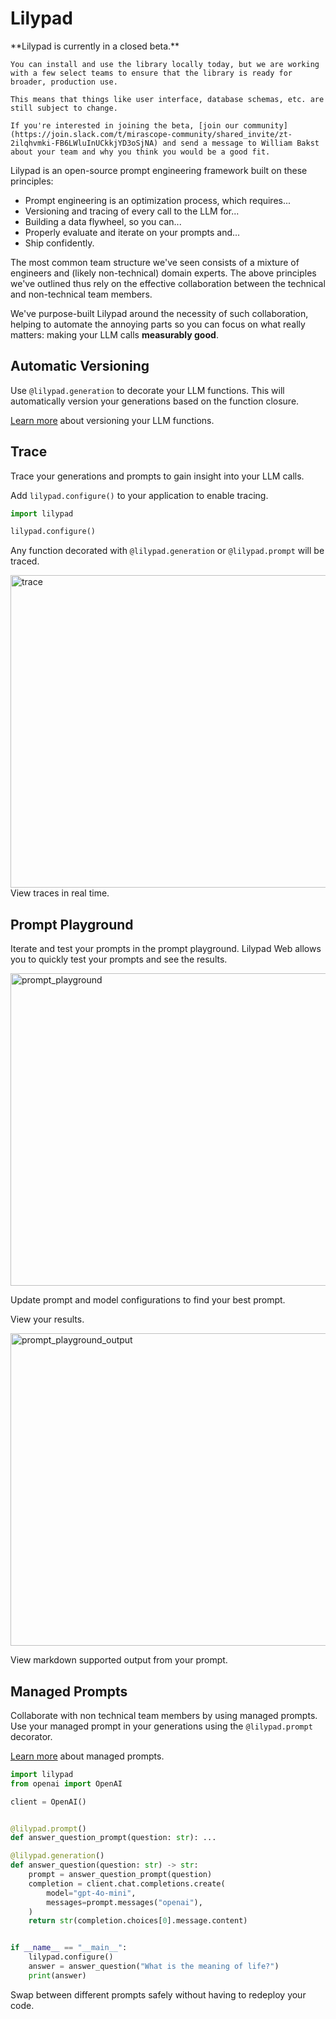 
# Lilypad

<Callout type="info" emoji="ℹ️">
    **Lilypad is currently in a closed beta.**

    You can install and use the library locally today, but we are working with a few select teams to ensure that the library is ready for broader, production use.

    This means that things like user interface, database schemas, etc. are still subject to change.

    If you're interested in joining the beta, [join our community](https://join.slack.com/t/mirascope-community/shared_invite/zt-2ilqhvmki-FB6LWluInUCkkjYD3oSjNA) and send a message to William Bakst about your team and why you think you would be a good fit.

</Callout>

Lilypad is an open-source prompt engineering framework built on these principles:

- Prompt engineering is an optimization process, which requires...
- Versioning and tracing of every call to the LLM for...
- Building a data flywheel, so you can...
- Properly evaluate and iterate on your prompts and...
- Ship confidently.

The most common team structure we've seen consists of a mixture of engineers and (likely non-technical) domain experts. The above principles we've outlined thus rely on the effective collaboration between the technical and non-technical team members.

We've purpose-built Lilypad around the necessity of such collaboration, helping to automate the annoying parts so you can focus on what really matters: making your LLM calls **measurably good**.

## Automatic Versioning

Use `@lilypad.generation` to decorate your LLM functions. This will automatically version your generations based on the function closure.

[Learn more](docs/generations.mdx) about versioning your LLM functions.

## Trace

Trace your generations and prompts to gain insight into your LLM calls.

Add `lilypad.configure()` to your application to enable tracing.

```python
import lilypad

lilypad.configure()
```

Any function decorated with `@lilypad.generation` or `@lilypad.prompt` will be traced.

<Image src={trace} alt='trace' width='1000' height='500' />
<Caption>View traces in real time.</Caption>

## Prompt Playground

Iterate and test your prompts in the prompt playground. Lilypad Web allows you to quickly test your prompts and see the results.

<Image
  src={promptPlayground}
  alt='prompt_playground'
  width='1000'
  height='500'
/>
<Caption>
  Update prompt and model configurations to find your best prompt.
</Caption>

View your results.

<Image
  src={promptPlaygroundOutput}
  alt='prompt_playground_output'
  width='1000'
  height='500'
/>
<Caption>View markdown supported output from your prompt.</Caption>

## Managed Prompts

Collaborate with non technical team members by using managed prompts.
Use your managed prompt in your generations using the `@lilypad.prompt` decorator.

[Learn more](docs/prompts.mdx) about managed prompts.

```python
import lilypad
from openai import OpenAI

client = OpenAI()


@lilypad.prompt()
def answer_question_prompt(question: str): ...

@lilypad.generation()
def answer_question(question: str) -> str:
    prompt = answer_question_prompt(question)
    completion = client.chat.completions.create(
        model="gpt-4o-mini",
        messages=prompt.messages("openai"),
    )
    return str(completion.choices[0].message.content)


if __name__ == "__main__":
    lilypad.configure()
    answer = answer_question("What is the meaning of life?")
    print(answer)
```

Swap between different prompts safely without having to redeploy your code.
